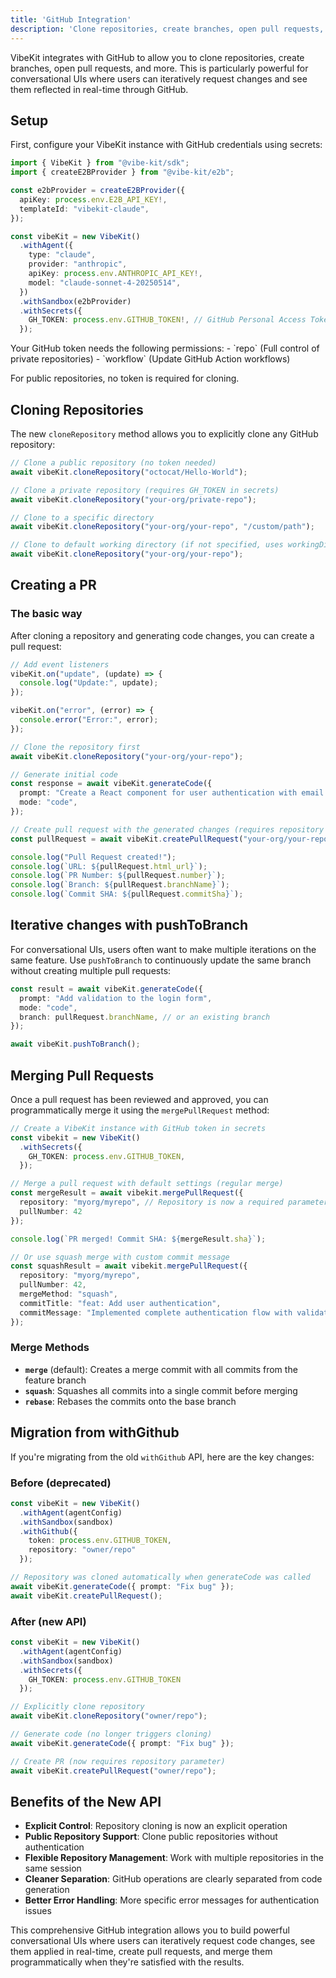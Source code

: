 ```yaml
---
title: 'GitHub Integration'
description: 'Clone repositories, create branches, open pull requests, and more.'
---
```


VibeKit integrates with GitHub to allow you to clone repositories, create branches, open pull requests, and more. This is particularly powerful for conversational UIs where users can iteratively request changes and see them reflected in real-time through GitHub.

## Setup

First, configure your VibeKit instance with GitHub credentials using secrets:

```typescript
import { VibeKit } from "@vibe-kit/sdk";
import { createE2BProvider } from "@vibe-kit/e2b";

const e2bProvider = createE2BProvider({
  apiKey: process.env.E2B_API_KEY!,
  templateId: "vibekit-claude",
});

const vibeKit = new VibeKit()
  .withAgent({
    type: "claude",
    provider: "anthropic",
    apiKey: process.env.ANTHROPIC_API_KEY!,
    model: "claude-sonnet-4-20250514",
  })
  .withSandbox(e2bProvider)
  .withSecrets({
    GH_TOKEN: process.env.GITHUB_TOKEN!, // GitHub Personal Access Token
  });
```

<Tip>
Your GitHub token needs the following permissions:
- `repo` (Full control of private repositories)
- `workflow` (Update GitHub Action workflows)

For public repositories, no token is required for cloning.
</Tip>

## Cloning Repositories

The new `cloneRepository` method allows you to explicitly clone any GitHub repository:

```typescript
// Clone a public repository (no token needed)
await vibeKit.cloneRepository("octocat/Hello-World");

// Clone a private repository (requires GH_TOKEN in secrets)
await vibeKit.cloneRepository("your-org/private-repo");

// Clone to a specific directory
await vibeKit.cloneRepository("your-org/your-repo", "/custom/path");

// Clone to default working directory (if not specified, uses workingDirectory option)
await vibeKit.cloneRepository("your-org/your-repo");
```

## Creating a PR

### The basic way

After cloning a repository and generating code changes, you can create a pull request:

```typescript
// Add event listeners
vibeKit.on("update", (update) => {
  console.log("Update:", update);
});

vibeKit.on("error", (error) => {
  console.error("Error:", error);
});

// Clone the repository first
await vibeKit.cloneRepository("your-org/your-repo");

// Generate initial code
const response = await vibeKit.generateCode({
  prompt: "Create a React component for user authentication with email and password fields",
  mode: "code",
});

// Create pull request with the generated changes (requires repository parameter)
const pullRequest = await vibeKit.createPullRequest("your-org/your-repo");

console.log("Pull Request created!");
console.log(`URL: ${pullRequest.html_url}`);
console.log(`PR Number: ${pullRequest.number}`);
console.log(`Branch: ${pullRequest.branchName}`);
console.log(`Commit SHA: ${pullRequest.commitSha}`);
```

## Iterative changes with pushToBranch

For conversational UIs, users often want to make multiple iterations on the same feature. Use `pushToBranch` to continuously update the same branch without creating multiple pull requests:

```typescript
const result = await vibeKit.generateCode({
  prompt: "Add validation to the login form",
  mode: "code",
  branch: pullRequest.branchName, // or an existing branch
});

await vibeKit.pushToBranch();
```

## Merging Pull Requests

Once a pull request has been reviewed and approved, you can programmatically merge it using the `mergePullRequest` method:

```typescript
// Create a VibeKit instance with GitHub token in secrets
const vibekit = new VibeKit()
  .withSecrets({
    GH_TOKEN: process.env.GITHUB_TOKEN,
  });

// Merge a pull request with default settings (regular merge)
const mergeResult = await vibekit.mergePullRequest({
  repository: "myorg/myrepo", // Repository is now a required parameter
  pullNumber: 42
});

console.log(`PR merged! Commit SHA: ${mergeResult.sha}`);

// Or use squash merge with custom commit message
const squashResult = await vibekit.mergePullRequest({
  repository: "myorg/myrepo",
  pullNumber: 42,
  mergeMethod: "squash",
  commitTitle: "feat: Add user authentication",
  commitMessage: "Implemented complete authentication flow with validation"
});
```

### Merge Methods

- **`merge`** (default): Creates a merge commit with all commits from the feature branch
- **`squash`**: Squashes all commits into a single commit before merging
- **`rebase`**: Rebases the commits onto the base branch

## Migration from withGithub

If you're migrating from the old `withGithub` API, here are the key changes:

### Before (deprecated)
```typescript
const vibeKit = new VibeKit()
  .withAgent(agentConfig)
  .withSandbox(sandbox)
  .withGithub({
    token: process.env.GITHUB_TOKEN,
    repository: "owner/repo"
  });

// Repository was cloned automatically when generateCode was called
await vibeKit.generateCode({ prompt: "Fix bug" });
await vibeKit.createPullRequest();
```

### After (new API)
```typescript
const vibeKit = new VibeKit()
  .withAgent(agentConfig)
  .withSandbox(sandbox)
  .withSecrets({
    GH_TOKEN: process.env.GITHUB_TOKEN
  });

// Explicitly clone repository
await vibeKit.cloneRepository("owner/repo");

// Generate code (no longer triggers cloning)
await vibeKit.generateCode({ prompt: "Fix bug" });

// Create PR (now requires repository parameter)
await vibeKit.createPullRequest("owner/repo");
```

## Benefits of the New API

- **Explicit Control**: Repository cloning is now an explicit operation
- **Public Repository Support**: Clone public repositories without authentication
- **Flexible Repository Management**: Work with multiple repositories in the same session
- **Cleaner Separation**: GitHub operations are clearly separated from code generation
- **Better Error Handling**: More specific error messages for authentication issues

This comprehensive GitHub integration allows you to build powerful conversational UIs where users can iteratively request code changes, see them applied in real-time, create pull requests, and merge them programmatically when they're satisfied with the results.